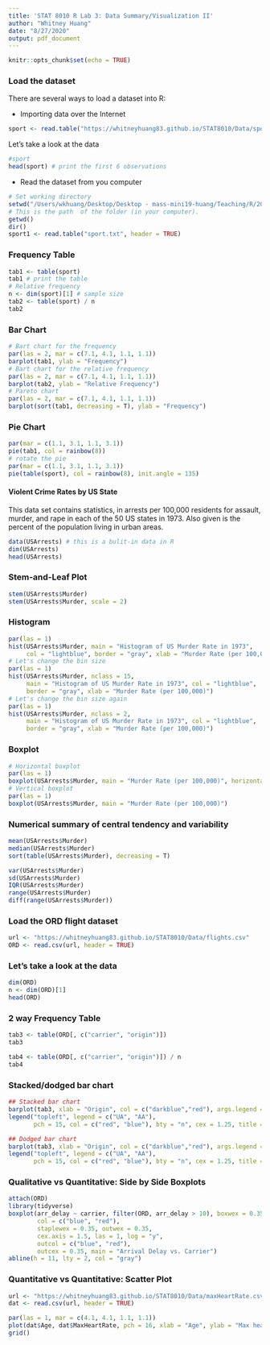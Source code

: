 ```yaml
---
title: 'STAT 8010 R Lab 3: Data Summary/Visualization II'
author: "Whitney Huang"
date: "8/27/2020"
output: pdf_document
---
```


```r
knitr::opts_chunk$set(echo = TRUE)
```

### Load the dataset

There are several ways to load a dataset into R:

+ Importing data over the Internet

```r
sport <- read.table("https://whitneyhuang83.github.io/STAT8010/Data/sport.txt", header = TRUE)
```

Let's take a look at the data

```r
#sport
head(sport) # print the first 6 observations
```

+ Read the dataset from you computer

```r
# Set working directory
setwd("/Users/wkhuang/Desktop/Desktop - mass-mini19-huang/Teaching/R/20Fall")
# This is the path  of the folder (in your computer). 
getwd()
dir()
sport1 <- read.table("sport.txt", header = TRUE)
```

### Frequency Table

```r
tab1 <- table(sport)
tab1 # print the table
# Relative frequency 
n <- dim(sport)[1] # sample size
tab2 <- table(sport) / n
tab2
```

### Bar Chart

```r
# Bart chart for the frequency
par(las = 2, mar = c(7.1, 4.1, 1.1, 1.1))
barplot(tab1, ylab = "Frequency")
# Bart chart for the relative frequency
par(las = 2, mar = c(7.1, 4.1, 1.1, 1.1))
barplot(tab2, ylab = "Relative Frequency")
# Pareto chart
par(las = 2, mar = c(7.1, 4.1, 1.1, 1.1))
barplot(sort(tab1, decreasing = T), ylab = "Frequency")
```

### Pie Chart

```r
par(mar = c(1.1, 3.1, 1.1, 3.1))
pie(tab1, col = rainbow(8))
# rotate the pie
par(mar = c(1.1, 3.1, 1.1, 3.1))
pie(table(sport), col = rainbow(8), init.angle = 135)
```


#### Violent Crime Rates by US State

This data set contains statistics, in arrests per 100,000 residents for assault, murder, and rape in each of the 50 US states in 1973. Also given is the percent of the population living in urban areas.


```r
data(USArrests) # this is a bulit-in data in R
dim(USArrests)
head(USArrests)
```

### Stem-and-Leaf Plot

```r
stem(USArrests$Murder)
stem(USArrests$Murder, scale = 2)
```

### Histogram

```r
par(las = 1)
hist(USArrests$Murder, main = "Histogram of US Murder Rate in 1973",
     col = "lightblue", border = "gray", xlab = "Murder Rate (per 100,000)")
# Let's change the bin size
par(las = 1)
hist(USArrests$Murder, nclass = 15,
     main = "Histogram of US Murder Rate in 1973", col = "lightblue",
     border = "gray", xlab = "Murder Rate (per 100,000)")
# Let's change the bin size again 
par(las = 1)
hist(USArrests$Murder, nclass = 2,
     main = "Histogram of US Murder Rate in 1973", col = "lightblue",
     border = "gray", xlab = "Murder Rate (per 100,000)")
```


### Boxplot

```r
# Horizontal boxplot
par(las = 1)
boxplot(USArrests$Murder, main = "Murder Rate (per 100,000)", horizontal = T)
# Vertical boxplot
par(las = 1)
boxplot(USArrests$Murder, main = "Murder Rate (per 100,000)")
```

### Numerical summary of central tendency and variability

```r
mean(USArrests$Murder)
median(USArrests$Murder)
sort(table(USArrests$Murder), decreasing = T)

var(USArrests$Murder)
sd(USArrests$Murder)
IQR(USArrests$Murder)
range(USArrests$Murder)
diff(range(USArrests$Murder))
```


### Load the ORD flight dataset

```r
url <- "https://whitneyhuang83.github.io/STAT8010/Data/flights.csv"
ORD <- read.csv(url, header = TRUE)
```

### Let's take a look at the data

```r
dim(ORD)
n <- dim(ORD)[1]
head(ORD)
```

### 2 way Frequency Table

```r
tab3 <- table(ORD[, c("carrier", "origin")])
tab3

tab4 <- table(ORD[, c("carrier", "origin")]) / n
tab4
```

### Stacked/dodged bar chart

```r
## Stacked bar chart
barplot(tab3, xlab = "Origin", col = c("darkblue","red"), args.legend = list(x = "topleft"), las = 1)
legend("topleft", legend = c("UA", "AA"),
       pch = 15, col = c("red", "blue"), bty = "n", cex = 1.25, title = "Carrier")

## Dodged bar chart
barplot(tab3, xlab = "Origin", col = c("darkblue","red"), args.legend = list(x = "topleft"), las = 1, beside = T)
legend("topleft", legend = c("UA", "AA"),
       pch = 15, col = c("red", "blue"), bty = "n", cex = 1.25, title = "Carrier")
```


### Qualitative vs Quantitative: Side by Side Boxplots

```r
attach(ORD)
library(tidyverse)
boxplot(arr_delay ~ carrier, filter(ORD, arr_delay > 10), boxwex = 0.35,
        col = c("blue", "red"),
        staplewex = 0.35, outwex = 0.35,
        cex.axis = 1.5, las = 1, log = "y",
        outcol = c("blue", "red"),
        outcex = 0.35, main = "Arrival Delay vs. Carrier")
abline(h = 11, lty = 2, col = "gray")
```

### Quantitative vs Quantitative: Scatter Plot

```r
url <- "https://whitneyhuang83.github.io/STAT8010/Data/maxHeartRate.csv"
dat <- read.csv(url, header = TRUE)

par(las = 1, mar = c(4.1, 4.1, 1.1, 1.1))
plot(dat$Age, dat$MaxHeartRate, pch = 16, xlab = "Age", ylab = "Max heart rate (bpm)")
grid()
```












